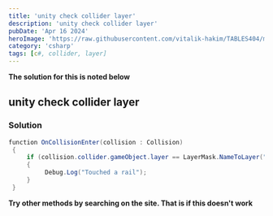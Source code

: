 ```yaml
---
title: 'unity check collider layer'
description: 'unity check collider layer'
pubDate: 'Apr 16 2024'
heroImage: 'https://raw.githubusercontent.com/vitalik-hakim/TABLES404/main/error_b/c%23.png'
category: 'csharp'
tags: [c#, collider, layer]
---
```


**The solution for this is noted below**

## unity check collider layer

### Solution

```csharp
function OnCollisionEnter(collision : Collision)
 {
     if (collision.collider.gameObject.layer == LayerMask.NameToLayer("LAYER_NAME"))
     {
          Debug.Log("Touched a rail");
     }
 }
```

**Try other methods by searching on the site. That is if this doesn't work**
